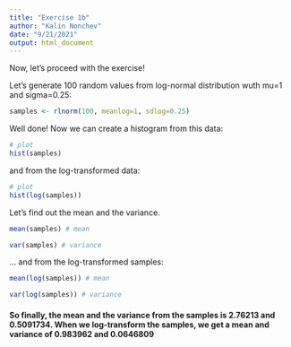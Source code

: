 ```yaml
---
title: "Exercise 1b"
author: "Kalin Nonchev"
date: "9/21/2021"
output: html_document
---
```


Now, let's proceed with the exercise!

Let's generate 100 random values from log-normal distribution wuth mu=1
and sigma=0.25:

```r
samples <- rlnorm(100, meanlog=1, sdlog=0.25)
```

Well done! Now we can create a histogram from this data:

```r
# plot
hist(samples)
```

and from the log-transformed data:

```r
# plot
hist(log(samples))
```

Let's find out the mean and the variance.

```r
mean(samples) # mean
```

```r
var(samples) # variance
```

... and from the log-transformed samples:

```r
mean(log(samples)) # mean
```

```r
var(log(samples)) # variance
```


#### So finally, the mean and the variance from the samples is 2.76213 and 0.5091734. When we log-transform the samples, we get a mean and variance of 0.983962 and 0.0646809